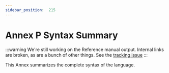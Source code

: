 ---
sidebar_position:  215
---

# Annex P Syntax Summary

:::warning
We're still working on the Reference manual output.  Internal links are broken,
as are a bunch of other things.
See the [tracking issue](https://github.com/ada-lang-io/ada-lang-io/issues/20)
:::


<p>This Annex summarizes the complete syntax of the language.</p>
